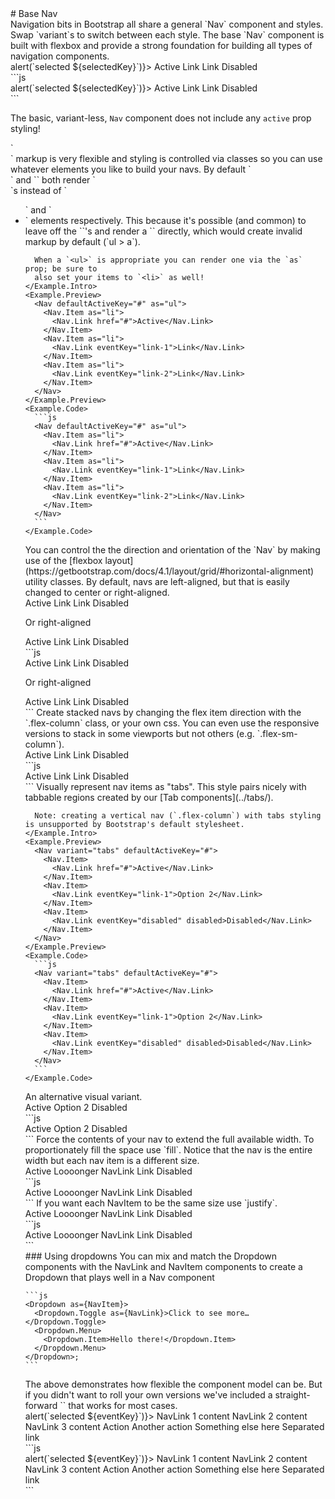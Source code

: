 
<GithubSource name="NavDocs.mdx" />
# Base Nav



<div class="row gy-5 pt-3">

  <Example title="Base Nav">
    <Example.Intro>
      Navigation bits in Bootstrap all share a general `Nav`
      component and styles. Swap `variant`s to switch between each
      style. The base `Nav` component is built with flexbox and
      provide a strong foundation for building all types of navigation
      components.
    </Example.Intro>
    <Example.Preview>
      <Nav activeKey="#" onSelect={(selectedKey) => alert(`selected ${selectedKey}`)}>
        <Nav.Item>
          <Nav.Link href="#">Active</Nav.Link>
        </Nav.Item>
        <Nav.Item>
          <Nav.Link eventKey="link-1">Link</Nav.Link>
        </Nav.Item>
        <Nav.Item>
          <Nav.Link eventKey="link-2">Link</Nav.Link>
        </Nav.Item>
        <Nav.Item>
          <Nav.Link eventKey="disabled" disabled>Disabled</Nav.Link>
        </Nav.Item>
      </Nav>
    </Example.Preview>
    <Example.Code>
      ```js
      <Nav activeKey="#" onSelect={(selectedKey) => alert(`selected ${selectedKey}`)}>
        <Nav.Item>
          <Nav.Link href="#">Active</Nav.Link>
        </Nav.Item>
        <Nav.Item>
          <Nav.Link eventKey="link-1">Link</Nav.Link>
        </Nav.Item>
        <Nav.Item>
          <Nav.Link eventKey="link-2">Link</Nav.Link>
        </Nav.Item>
        <Nav.Item>
          <Nav.Link eventKey="disabled" disabled>Disabled</Nav.Link>
        </Nav.Item>
      </Nav>
      ```
    </Example.Code>
  </Example>

  <Alert variant="warning">The basic, variant-less, `Nav` component does not include any `active` prop styling!</Alert>

  <Example title="As a list">
    <Example.Intro>
      `<Nav>` markup is very flexible and styling is controlled via classes so you can
      use whatever elements you like to build your navs. By default `<Nav>` and `<Nav.Item>` both
      render `<div>`s instead of `<ul>` and `<li>` elements respectively.
      This because it's possible (and common) to leave off the `<Nav.Item>`'s and
      render a `<Nav.Link>` directly, which would create invalid markup by default (`ul > a`).

      When a `<ul>` is appropriate you can render one via the `as` prop; be sure to
      also set your items to `<li>` as well!
    </Example.Intro>
    <Example.Preview>
      <Nav defaultActiveKey="#" as="ul">
        <Nav.Item as="li">
          <Nav.Link href="#">Active</Nav.Link>
        </Nav.Item>
        <Nav.Item as="li">
          <Nav.Link eventKey="link-1">Link</Nav.Link>
        </Nav.Item>
        <Nav.Item as="li">
          <Nav.Link eventKey="link-2">Link</Nav.Link>
        </Nav.Item>
      </Nav>
    </Example.Preview>
    <Example.Code>
      ```js
      <Nav defaultActiveKey="#" as="ul">
        <Nav.Item as="li">
          <Nav.Link href="#">Active</Nav.Link>
        </Nav.Item>
        <Nav.Item as="li">
          <Nav.Link eventKey="link-1">Link</Nav.Link>
        </Nav.Item>
        <Nav.Item as="li">
          <Nav.Link eventKey="link-2">Link</Nav.Link>
        </Nav.Item>
      </Nav>
      ```
    </Example.Code>
  </Example>

  <Example title="Alignment and orientation">
    <Example.Intro>
      You can control the the direction and orientation of the
      `Nav` by making use of the [flexbox layout](https://getbootstrap.com/docs/4.1/layout/grid/#horizontal-alignment) utility classes.
      By default, navs are left-aligned, but that is easily changed to center or right-aligned.
    </Example.Intro>
    <Example.Preview>
      <Nav class="justify-content-center" activeKey="#">
        <Nav.Item>
          <Nav.Link href="#">Active</Nav.Link>
        </Nav.Item>
        <Nav.Item>
          <Nav.Link eventKey="link-1">Link</Nav.Link>
        </Nav.Item>
        <Nav.Item>
          <Nav.Link eventKey="link-2">Link</Nav.Link>
        </Nav.Item>
        <Nav.Item>
          <Nav.Link eventKey="disabled" disabled>
            Disabled
          </Nav.Link>
        </Nav.Item>
      </Nav>
      <p class="text-center mt-4 mb-4">Or right-aligned</p>
      <Nav class="justify-content-end" activeKey="#">
        <Nav.Item>
          <Nav.Link href="#">Active</Nav.Link>
        </Nav.Item>
        <Nav.Item>
          <Nav.Link eventKey="link-1">Link</Nav.Link>
        </Nav.Item>
        <Nav.Item>
          <Nav.Link eventKey="link-2">Link</Nav.Link>
        </Nav.Item>
        <Nav.Item>
          <Nav.Link eventKey="disabled" disabled>
            Disabled
          </Nav.Link>
        </Nav.Item>
      </Nav>
    </Example.Preview>
    <Example.Code>
      ```js
      <Nav class="justify-content-center" activeKey="#">
        <Nav.Item>
          <Nav.Link href="#">Active</Nav.Link>
        </Nav.Item>
        <Nav.Item>
          <Nav.Link eventKey="link-1">Link</Nav.Link>
        </Nav.Item>
        <Nav.Item>
          <Nav.Link eventKey="link-2">Link</Nav.Link>
        </Nav.Item>
        <Nav.Item>
          <Nav.Link eventKey="disabled" disabled>
            Disabled
          </Nav.Link>
        </Nav.Item>
      </Nav>
      <p class="text-center mt-4 mb-4">Or right-aligned</p>
      <Nav class="justify-content-end" activeKey="#">
        <Nav.Item>
          <Nav.Link href="#">Active</Nav.Link>
        </Nav.Item>
        <Nav.Item>
          <Nav.Link eventKey="link-1">Link</Nav.Link>
        </Nav.Item>
        <Nav.Item>
          <Nav.Link eventKey="link-2">Link</Nav.Link>
        </Nav.Item>
        <Nav.Item>
          <Nav.Link eventKey="disabled" disabled>
            Disabled
          </Nav.Link>
        </Nav.Item>
      </Nav>
      ```
    </Example.Code>
  </Example>

  <Example title="Vertical">
    <Example.Intro>
      Create stacked navs by changing the flex item direction with the
      `.flex-column` class, or your own css. You can even use the
      responsive versions to stack in some viewports but not others (e.g.
      `.flex-sm-column`).
    </Example.Intro>
    <Example.Preview>
      <Nav defaultActiveKey="#" class="flex-column">
        <Nav.Link href="#">Active</Nav.Link>
        <Nav.Link eventKey="link-1">Link</Nav.Link>
        <Nav.Link eventKey="link-2">Link</Nav.Link>
        <Nav.Link eventKey="disabled" disabled>Disabled</Nav.Link>
      </Nav>
    </Example.Preview>
    <Example.Code>
      ```js
      <Nav defaultActiveKey="#" class="flex-column">
        <Nav.Link href="#">Active</Nav.Link>
        <Nav.Link eventKey="link-1">Link</Nav.Link>
        <Nav.Link eventKey="link-2">Link</Nav.Link>
        <Nav.Link eventKey="disabled" disabled>Disabled</Nav.Link>
      </Nav>
      ```
    </Example.Code>
  </Example>

  <Example title="Tabs">
    <Example.Intro>
      Visually represent nav items as "tabs". This style pairs nicely with
      tabbable regions created by our [Tab components](../tabs/).

      Note: creating a vertical nav (`.flex-column`) with tabs styling is unsupported by Bootstrap's default stylesheet.
    </Example.Intro>
    <Example.Preview>
      <Nav variant="tabs" defaultActiveKey="#">
        <Nav.Item>
          <Nav.Link href="#">Active</Nav.Link>
        </Nav.Item>
        <Nav.Item>
          <Nav.Link eventKey="link-1">Option 2</Nav.Link>
        </Nav.Item>
        <Nav.Item>
          <Nav.Link eventKey="disabled" disabled>Disabled</Nav.Link>
        </Nav.Item>
      </Nav>
    </Example.Preview>
    <Example.Code>
      ```js
      <Nav variant="tabs" defaultActiveKey="#">
        <Nav.Item>
          <Nav.Link href="#">Active</Nav.Link>
        </Nav.Item>
        <Nav.Item>
          <Nav.Link eventKey="link-1">Option 2</Nav.Link>
        </Nav.Item>
        <Nav.Item>
          <Nav.Link eventKey="disabled" disabled>Disabled</Nav.Link>
        </Nav.Item>
      </Nav>
      ```
    </Example.Code>
  </Example>

  <Example title="Pills">
    <Example.Intro>
      An alternative visual variant.
    </Example.Intro>
    <Example.Preview>
      <Nav variant="pills" defaultActiveKey="#">
        <Nav.Item>
          <Nav.Link href="#">Active</Nav.Link>
        </Nav.Item>
        <Nav.Item>
          <Nav.Link eventKey="link-1">Option 2</Nav.Link>
        </Nav.Item>
        <Nav.Item>
          <Nav.Link eventKey="disabled" disabled>Disabled</Nav.Link>
        </Nav.Item>
      </Nav>
    </Example.Preview>
    <Example.Code>
      ```js
      <Nav variant="pills" defaultActiveKey="#">
        <Nav.Item>
          <Nav.Link href="#">Active</Nav.Link>
        </Nav.Item>
        <Nav.Item>
          <Nav.Link eventKey="link-1">Option 2</Nav.Link>
        </Nav.Item>
        <Nav.Item>
          <Nav.Link eventKey="disabled" disabled>Disabled</Nav.Link>
        </Nav.Item>
      </Nav>
      ```
    </Example.Code>
  </Example>

  <Example title="Fill and justify">
    <Example.Intro>
      Force the contents of your nav to extend the full available width. To
      proportionately fill the space use `fill`. Notice that the
      nav is the entire width but each nav item is a different size.
    </Example.Intro>
    <Example.Preview>
      <Nav fill variant="tabs" defaultActiveKey="#">
        <Nav.Item>
          <Nav.Link href="#">Active</Nav.Link>
        </Nav.Item>
        <Nav.Item>
          <Nav.Link eventKey="link-1">Loooonger NavLink</Nav.Link>
        </Nav.Item>
        <Nav.Item>
          <Nav.Link eventKey="link-2">Link</Nav.Link>
        </Nav.Item>
        <Nav.Item>
          <Nav.Link eventKey="disabled" disabled>Disabled</Nav.Link>
        </Nav.Item>
      </Nav>
    </Example.Preview>
    <Example.Code>
      ```js
      <Nav fill variant="tabs" defaultActiveKey="#">
        <Nav.Item>
          <Nav.Link href="#">Active</Nav.Link>
        </Nav.Item>
        <Nav.Item>
          <Nav.Link eventKey="link-1">Loooonger NavLink</Nav.Link>
        </Nav.Item>
        <Nav.Item>
          <Nav.Link eventKey="link-2">Link</Nav.Link>
        </Nav.Item>
        <Nav.Item>
          <Nav.Link eventKey="disabled" disabled>Disabled</Nav.Link>
        </Nav.Item>
      </Nav>
      ```
    </Example.Code>
  </Example>

  <Example>
    <Example.Intro>
      If you want each NavItem to be the same size use `justify`.
    </Example.Intro>
    <Example.Preview>
      <Nav justify variant="tabs" defaultActiveKey="#">
        <Nav.Item>
          <Nav.Link href="#">Active</Nav.Link>
        </Nav.Item>
        <Nav.Item>
          <Nav.Link eventKey="link-1">Loooonger NavLink</Nav.Link>
        </Nav.Item>
        <Nav.Item>
          <Nav.Link eventKey="link-2">Link</Nav.Link>
        </Nav.Item>
        <Nav.Item>
          <Nav.Link eventKey="disabled" disabled>Disabled</Nav.Link>
        </Nav.Item>
      </Nav>
    </Example.Preview>
    <Example.Code>
      ```js
      <Nav justify variant="tabs" defaultActiveKey="#">
        <Nav.Item>
          <Nav.Link href="#">Active</Nav.Link>
        </Nav.Item>
        <Nav.Item>
          <Nav.Link eventKey="link-1">Loooonger NavLink</Nav.Link>
        </Nav.Item>
        <Nav.Item>
          <Nav.Link eventKey="link-2">Link</Nav.Link>
        </Nav.Item>
        <Nav.Item>
          <Nav.Link eventKey="disabled" disabled>Disabled</Nav.Link>
        </Nav.Item>
      </Nav>
      ```
    </Example.Code>
  </Example>

  <div>
    ### Using dropdowns
    You can mix and match the Dropdown components with the NavLink and
    NavItem components to create a Dropdown that plays well in a Nav
    component

    ```js
    <Dropdown as={NavItem}>
      <Dropdown.Toggle as={NavLink}>Click to see more…</Dropdown.Toggle>
      <Dropdown.Menu>
        <Dropdown.Item>Hello there!</Dropdown.Item>
      </Dropdown.Menu>
    </Dropdown>;
    ```
  </div>

  <Example>
    <Example.Intro>
      The above demonstrates how flexible the component model can be. But if
      you didn't want to roll your own versions we've included a
      straight-forward `<NavDropdown>` that works for most cases.
    </Example.Intro>
    <Example.Preview>
      <Nav variant="pills" activeKey="1" onSelect={(eventKey) => alert(`selected ${eventKey}`)}>
        <Nav.Item>
          <Nav.Link eventKey="1" href="#">NavLink 1 content</Nav.Link>
        </Nav.Item>
        <Nav.Item>
          <Nav.Link eventKey="2" title="Item">NavLink 2 content</Nav.Link>
        </Nav.Item>
        <Nav.Item>
          <Nav.Link eventKey="3" disabled>NavLink 3 content</Nav.Link>
        </Nav.Item>
        <NavDropdown title="Dropdown" id="nav-dropdown">
          <NavDropdown.Item eventKey="4.1">Action</NavDropdown.Item>
          <NavDropdown.Item eventKey="4.2">Another action</NavDropdown.Item>
          <NavDropdown.Item eventKey="4.3">Something else here</NavDropdown.Item>
          <NavDropdown.Divider />
          <NavDropdown.Item eventKey="4.4">Separated link</NavDropdown.Item>
        </NavDropdown>
      </Nav>
    </Example.Preview>
    <Example.Code>
      ```js
      <Nav variant="pills" activeKey="1" onSelect={(eventKey) => alert(`selected ${eventKey}`)}>
        <Nav.Item>
          <Nav.Link eventKey="1" href="#">NavLink 1 content</Nav.Link>
        </Nav.Item>
        <Nav.Item>
          <Nav.Link eventKey="2" title="Item">NavLink 2 content</Nav.Link>
        </Nav.Item>
        <Nav.Item>
          <Nav.Link eventKey="3" disabled>NavLink 3 content</Nav.Link>
        </Nav.Item>
        <NavDropdown title="Dropdown" id="nav-dropdown">
          <NavDropdown.Item eventKey="4.1">Action</NavDropdown.Item>
          <NavDropdown.Item eventKey="4.2">Another action</NavDropdown.Item>
          <NavDropdown.Item eventKey="4.3">Something else here</NavDropdown.Item>
          <NavDropdown.Divider />
          <NavDropdown.Item eventKey="4.4">Separated link</NavDropdown.Item>
        </NavDropdown>
      </Nav>
      ```
    </Example.Code>
  </Example>

  <NavApi />
</div>
